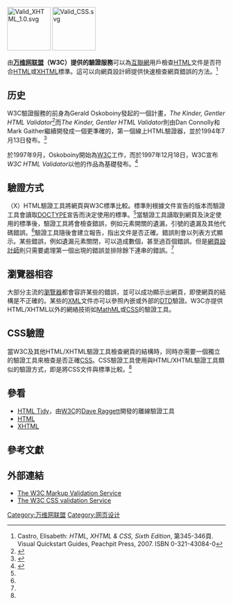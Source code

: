 {{noteTA
|G1=IT
}}
[[File:Valid_XHTML_1.0.svg|100px]]
[[File:Valid_CSS.svg|100px]]

由'''[[万维网联盟|万维网联盟]]（W3C）提供的驗證服務'''可以為[[互聯網|互聯網]]用戶檢查[[HTML|HTML]]文件是否符合[[HTML|HTML]]或[[XHTML|XHTML]]標準。這可以向網頁設計師提供快速檢查網頁錯誤的方法。<ref name="Castro">Castro, Elisabeth: ''HTML, XHTML & CSS, Sixth Edition'', 第345-346頁. Visual Quickstart Guides, Peachpit Press, 2007. ISBN 0-321-43084-0</ref>

== 历史 ==
W3C驗證服務的前身為Gerald Oskoboiny發起的一個計畫，''The Kinder, Gentler HTML Validator''<ref name="w3.org_about">{{cite web |url=http://validator.w3.org/about.html |title=About the W3C Markup Validation Service |accessdate=2008-06-28 |work=W3C Markup Validation Service |publisher=World Wide Web Consortium |archive-date=2022-05-08 |archive-url=https://web.archive.org/web/20220508045508/https://validator.w3.org/about.html }}</ref>而''The Kinder, Gentler HTML Validator''則由Dan Connolly和Mark Gaither繼續開發成一個更準確的，第一個線上HTML驗證器，並於1994年7月13日發布。<ref name="www-html_validator">{{cite mailing list|url=http://lists.w3.org/Archives/Public/www-html/1994Jul/0015|title=ANNOUNCE: HaL Interactive HTML Validation Service|date=1994-07-13|accessdate=2008-06-28|mailinglist=www-html|last=Connolly|first=Dan|archive-date=2021-11-30|archive-url=https://web.archive.org/web/20211130000433/https://lists.w3.org/Archives/Public/www-html/1994Jul/0015}}</ref>

於1997年9月，Oskoboiny開始為[[W3C|W3C]]工作，而於1997年12月18日，W3C宣布''W3C HTML Validator''以他的作品為基礎發布。<ref name="oskoboiny_kgv">{{cite web |url=http://impressive.net/people/gerald/1996/ugweb/validate/changes.html |title=History of the Kinder, Gentler HTML Validator |accessdate=2008-06-28 |first=Gerald |last=Oskoboiny |date=2003-03-22 |archive-date=2021-06-19 |archive-url=https://web.archive.org/web/20210619095513/https://impressive.net/people/gerald/1996/ugweb/validate/changes.html }}</ref>

== 驗證方式 ==
（X）HTML驗證工具將網頁與W3C標準比較。標準則根據文件宣告的版本而驗證工具會讀取[[DOCTYPE|DOCTYPE]]宣告而決定使用的標準。<ref name="Castro"/>當驗證工具讀取到網頁及決定使用的標準後，驗證工具將會檢查錯誤，例如元素開關的遺漏，引號的遺漏及其他代碼錯誤。<ref name="Castro"/>驗證工具隨後會建立報告，指出文件是否正確。錯誤則會以列表方式顯示。某些錯誤，例如遺漏元素關閉，可以造成數個，甚至過百個錯誤。但是[[網頁設計師|網頁設計師]]則只需要處理第一個出現的錯誤並排除餘下連串的錯誤。<ref name="Castro"/>

== 瀏覽器相容 ==
大部分主流的[[網頁瀏覽器|瀏覽器]]都會容許某些的錯誤，並可以成功顯示出網頁，即使網頁的結構是不正確的。某些的[[XML|XML]]文件亦可以參照內嵌或外部的[[文件類型描述|DTD]]驗證。W3C亦提供HTML/XHTML以外的網絡技術如[[MathML|MathML]]或[[CSS|CSS]]的驗證工具。

== CSS驗證 ==
當W3C及其他HTML/XHTML驗證工具檢查網頁的結構時，同時亦需要一個獨立的驗證工具來檢查是否正確[[CSS|CSS]]。CSS驗證工具使用與HTML/XHTML驗證工具類似的驗證方式，即是將CSS文件與標準比較。<ref name="Castro"/>

== 參看 ==
* [[HTML_Tidy|HTML Tidy]]，由[[W3C|W3C]]的[[Dave_Raggett|Dave Raggett]]開發的離線驗證工具
* [[HTML|HTML]]
* [[XHTML|XHTML]]

== 參考文獻 ==
{{reflist}}

== 外部連結 ==
* [http://validator.w3.org/ The W3C Markup Validation Service]{{Wayback|url=http://validator.w3.org/ |date=20110222101928 }}
* [http://jigsaw.w3.org/css-validator/ The W3C CSS validation Service]{{Wayback|url=http://jigsaw.w3.org/css-validator/ |date=20110214164625 }}

{{W3C规范和标准}}

[[Category:万维网联盟|Category:万维网联盟]]
[[Category:网页设计|Category:网页设计]]